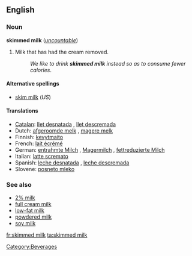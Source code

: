 <!-- If you edit this page, please also edit "skim milk" so that these pages remain synchronised-->
==English==

===Noun===
'''skimmed milk''' (''[[uncountable]]'')

# {{UK}} Milk that has had the cream removed.
#:''We like to drink '''skimmed milk''' instead so as to consume fewer calories''.

====Alternative spellings====
*[[skim milk]] (''US'')

====Translations====
*[[Catalan]]: [[llet desnatada]] {{f}}, [[llet descremada]] {{f}}
*Dutch: [[afgeroomde melk]] {{f}}, [[magere melk]] {{f}}
*Finnish: [[kevytmaito]]
*French: [[lait écrémé]] {{m}}
*German: [[entrahmte Milch]] {{f}}, [[Magermilch]] {{f}}, [[fettreduzierte Milch]] {{f}}
*Italian: [[latte scremato]] {{m}}
*Spanish: [[leche desnatada]] {{f}}, [[leche descremada]] {{f}}
*Slovene: [[posneto mleko]] {{n}}

<!--In US, synonym is [[non-fat milk]]; is this true in UK?-->

===See also===
*[[2% milk]]  <!--In US, it is usually called "2%" not "2% milk".  Is this true in UK also?-->
*[[full cream milk]]
*[[low-fat milk]]
*[[powdered milk]]
*[[soy milk]]

<!-- If you edit this page, please also edit "skim milk" so that these pages remain synchronised-->

[[Category:Beverages]]

[[fr:skimmed milk]]
[[ta:skimmed milk]]